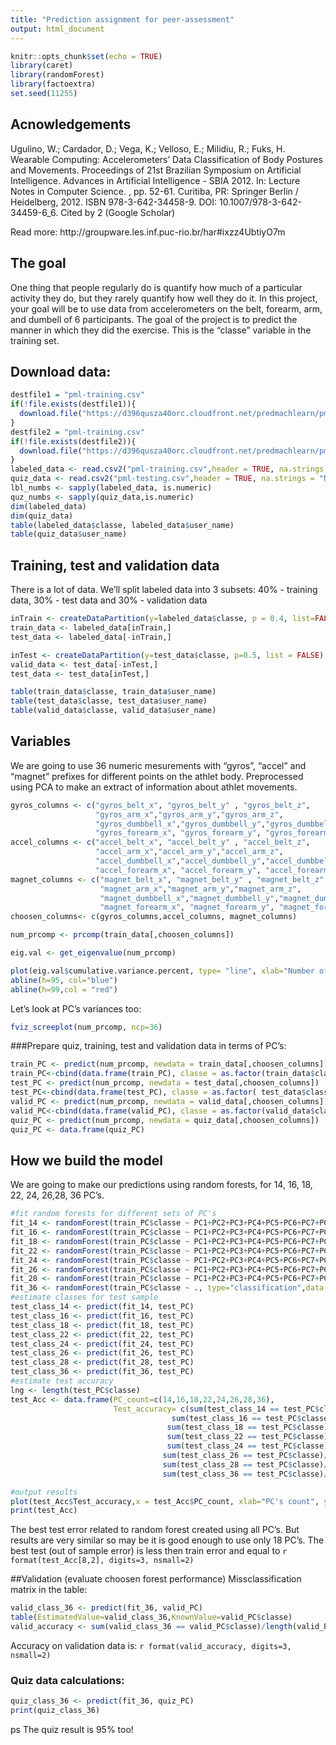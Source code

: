 ```yaml
---
title: "Prediction assignment for peer-assessment"
output: html_document
---
```


```r
knitr::opts_chunk$set(echo = TRUE)
library(caret)
library(randomForest)
library(factoextra)
set.seed(11255)
```

## Acnowledgements
Ugulino, W.; Cardador, D.; Vega, K.; Velloso, E.; Milidiu, R.; Fuks, H. Wearable Computing: Accelerometers' Data Classification of Body Postures and Movements. Proceedings of 21st Brazilian Symposium on Artificial Intelligence. Advances in Artificial Intelligence - SBIA 2012. In: Lecture Notes in Computer Science. , pp. 52-61. Curitiba, PR: Springer Berlin / Heidelberg, 2012. ISBN 978-3-642-34458-9. DOI: 10.1007/978-3-642-34459-6_6. 
Cited by 2 (Google Scholar)

Read more: http://groupware.les.inf.puc-rio.br/har#ixzz4UbtiyO7m

## The goal
One thing that people regularly do is quantify how much of a particular activity they do, but they rarely quantify how well they do it. In this project, your goal will be to use data from accelerometers on the belt, forearm, arm, and dumbell of 6 participants.
The goal of the project is to predict the manner in which they did the exercise. This is the "classe" variable in the training set. 

## Download data:
```r
destfile1 = "pml-training.csv"
if(!file.exists(destfile1)){
  download.file("https://d396qusza40orc.cloudfront.net/predmachlearn/pml-training.csv",destfile = destfile1)
}
destfile2 = "pml-training.csv"
if(!file.exists(destfile2)){
  download.file("https://d396qusza40orc.cloudfront.net/predmachlearn/pml-testing.csv",destfile = destfile2)
}
labeled_data <- read.csv2("pml-training.csv",header = TRUE, na.strings = "NA", sep = ",", quote = "\"",dec = ".")
quiz_data <- read.csv2("pml-testing.csv",header = TRUE, na.strings = "NA", sep = ",", quote = "\"",dec = ".")
lbl_numbs <- sapply(labeled_data, is.numeric)
quz_numbs <- sapply(quiz_data,is.numeric)
dim(labeled_data)
dim(quiz_data)
table(labeled_data$classe, labeled_data$user_name)
table(quiz_data$user_name)
```

## Training, test and validation data
There is a lot of data. We'll split labeled data into 3 subsets: 40% - training data, 30% - test data and 30% - validation data
```r
inTrain <- createDataPartition(y=labeled_data$classe, p = 0.4, list=FALSE)
train_data <- labeled_data[inTrain,]
test_data <- labeled_data[-inTrain,]

inTest <- createDataPartition(y=test_data$classe, p=0.5, list = FALSE)
valid_data <- test_data[-inTest,]
test_data <- test_data[inTest,]

table(train_data$classe, train_data$user_name)
table(test_data$classe, test_data$user_name)
table(valid_data$classe, valid_data$user_name)

```


## Variables
We are going to use 36 numeric mesurements with "gyros", "accel" and "magnet" prefixes for different points on the athlet body. 
Preprocessed using PCA to make an extract of information about athlet movements. 

```r
gyros_columns <- c("gyros_belt_x", "gyros_belt_y" , "gyros_belt_z", 
                   "gyros_arm_x","gyros_arm_y","gyros_arm_z",
                   "gyros_dumbbell_x","gyros_dumbbell_y","gyros_dumbbell_z",
                   "gyros_forearm_x", "gyros_forearm_y", "gyros_forearm_z")
accel_columns <- c("accel_belt_x", "accel_belt_y" , "accel_belt_z", 
                   "accel_arm_x","accel_arm_y","accel_arm_z",
                   "accel_dumbbell_x","accel_dumbbell_y","accel_dumbbell_z",
                   "accel_forearm_x", "accel_forearm_y", "accel_forearm_z")
magnet_columns <- c("magnet_belt_x", "magnet_belt_y" , "magnet_belt_z",
                    "magnet_arm_x","magnet_arm_y","magnet_arm_z",
                    "magnet_dumbbell_x","magnet_dumbbell_y","magnet_dumbbell_z", 
                    "magnet_forearm_x", "magnet_forearm_y", "magnet_forearm_z")
choosen_columns<- c(gyros_columns,accel_columns, magnet_columns)

num_prcomp <- prcomp(train_data[,choosen_columns])

eig.val <- get_eigenvalue(num_prcomp)

plot(eig.val$cumulative.variance.percent, type= "line", xlab="Number of PC", ylab = "Cumulative variance percent", main = "How many principal components are informaative?")
abline(h=95, col="blue")
abline(h=99,col = "red")
```

Let's look at PC's variances too:

```r
fviz_screeplot(num_prcomp, ncp=36)
```

###Prepare quiz, training, test and validation data in terms of PC's:
```r
train_PC <- predict(num_prcomp, newdata = train_data[,choosen_columns])
train_PC<-cbind(data.frame(train_PC), classe = as.factor(train_data$classe))
test_PC <- predict(num_prcomp, newdata = test_data[,choosen_columns])
test_PC<-cbind(data.frame(test_PC), classe = as.factor( test_data$classe))
valid_PC <- predict(num_prcomp, newdata = valid_data[,choosen_columns])
valid_PC<-cbind(data.frame(valid_PC), classe = as.factor(valid_data$classe))
quiz_PC <- predict(num_prcomp, newdata = quiz_data[,choosen_columns])
quiz_PC <- data.frame(quiz_PC)
```

## How we build the model
We are going to make our predictions using random forests, for  14, 16, 18, 22, 24, 26,28, 36  PC's.
```r
#fit random forests for different sets of PC's
fit_14 <- randomForest(train_PC$classe ~ PC1+PC2+PC3+PC4+PC5+PC6+PC7+PC8+PC9+PC10+PC11+PC12+PC13+PC14, type="classification",data = train_PC)
fit_16 <- randomForest(train_PC$classe ~ PC1+PC2+PC3+PC4+PC5+PC6+PC7+PC8+PC9+PC10+PC11+PC12+PC13+PC14+PC15+PC16, type="classification",data = train_PC)
fit_18 <- randomForest(train_PC$classe ~ PC1+PC2+PC3+PC4+PC5+PC6+PC7+PC8+PC9+PC10+PC11+PC12+PC13+PC14+PC15+PC16+PC17+PC18, type="classification",data = train_PC)
fit_22 <- randomForest(train_PC$classe ~ PC1+PC2+PC3+PC4+PC5+PC6+PC7+PC8+PC9+PC10+PC11+PC12+PC13+PC14+PC15+PC16+PC17+PC18+PC19+PC20+PC21+PC22, type="classification",data = train_PC)
fit_24 <- randomForest(train_PC$classe ~ PC1+PC2+PC3+PC4+PC5+PC6+PC7+PC8+PC9+PC10+PC11+PC12+PC13+PC14+PC15+PC16+PC17+PC18+PC19+PC20+PC21+PC22+PC23+PC24, type="classification",data = train_PC)
fit_26 <- randomForest(train_PC$classe ~ PC1+PC2+PC3+PC4+PC5+PC6+PC7+PC8+PC9+PC10+PC11+PC12+PC13+PC14+PC15+PC16+PC17+PC18+PC19+PC20+PC21+PC22+PC23+PC24+PC25+PC26, type="classification",data = train_PC)
fit_28 <- randomForest(train_PC$classe ~ PC1+PC2+PC3+PC4+PC5+PC6+PC7+PC8+PC9+PC10+PC11+PC12+PC13+PC14+PC15+PC16+PC17+PC18+PC19+PC20+PC21+PC22+PC23+PC24+PC25+PC26+PC27+PC28, type="classification",data = train_PC)
fit_36 <- randomForest(train_PC$classe ~ ., type="classification",data = train_PC)
#estimate classes for test sample
test_class_14 <- predict(fit_14, test_PC)
test_class_16 <- predict(fit_16, test_PC)
test_class_18 <- predict(fit_18, test_PC)
test_class_22 <- predict(fit_22, test_PC)
test_class_24 <- predict(fit_24, test_PC)
test_class_26 <- predict(fit_26, test_PC)
test_class_28 <- predict(fit_28, test_PC)
test_class_36 <- predict(fit_36, test_PC)
#estimate test accuracy
lng <- length(test_PC$classe)
test_Acc <- data.frame(PC_count=c(14,16,18,22,24,26,28,36), 
                       Test_accuracy= c(sum(test_class_14 == test_PC$classe)/lng,
                                    sum(test_class_16 == test_PC$classe)/lng,
                                   sum(test_class_18 == test_PC$classe)/lng,
                                   sum(test_class_22 == test_PC$classe)/lng,
                                   sum(test_class_24 == test_PC$classe)/lng,
                                  sum(test_class_26 == test_PC$classe)/lng,
                                  sum(test_class_28 == test_PC$classe)/lng,
                                  sum(test_class_36 == test_PC$classe)/lng))

#output results
plot(test_Acc$Test_accuracy,x = test_Acc$PC_count, xlab="PC's count", ylab="Accuracy on test set", main = "Accuracy on the test set as function of number of PC's")
print(test_Acc)

```

The best test error related to random forest created using all PC's. But results are very similar so may be it is good enough to use only 18 PC's.
The best test (out of sample error) is less then train error and equal to `r format(test_Acc[8,2], digits=3, nsmall=2)`

##Validation (evaluate choosen forest performance)
Missclassification matrix in the table:
```r

valid_class_36 <- predict(fit_36, valid_PC)
table(EstimatedValue=valid_class_36,KnownValue=valid_PC$classe)
valid_accuracy <- sum(valid_class_36 == valid_PC$classe)/length(valid_PC$classe)
```
Accuracy on validation data is: `r format(valid_accuracy, digits=3, nsmall=2)`

### Quiz data calculations:
```r
quiz_class_36 <- predict(fit_36, quiz_PC)
print(quiz_class_36)
```

ps The quiz result is 95% too!







